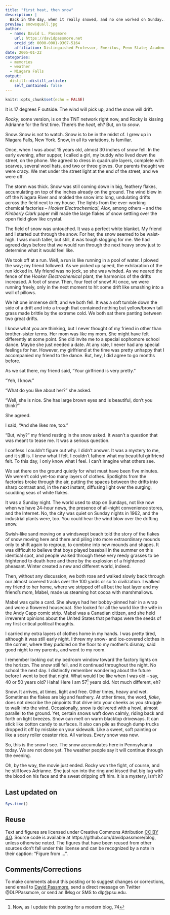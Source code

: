 ```yaml
---
title: "first heat, then snow"
description: |
  Back in the day, when it really snowed, and no one worked on Sunday....written in 2005
preview: snowsquall.jpg
author:
  - name: David L. Passmore
    url: https://davidpassmore.net
    orcid_id: 0000-0001-9307-5164
    affiliation: Distinguished Professor, Emeritus, Penn State; Academic Visitor, University of Pittsburgh
date: 2005-01-22
categories:
  - memories
  - weather
  - Niagara Falls
output:
  distill::distill_article:
    self_contained: false
---
```



```r
knitr::opts_chunk$set(echo = FALSE)
```

It is 17 degrees F outside. The wind will pick up, and the snow will drift. 

*Rocky*, some version, is on the TNT network right now, and Rocky is kissing Adrianne for the first time. There's the *heat*, eh? But, on to *snow*.

Snow. Snow is not to watch. Snow is to be in the midst of. I grew up in Niagara Falls, New York. Snow, in all its variations, is familiar.

Once, when I was about 15 years old, almost 30 inches of snow fell. In the early evening, after supper, I called a girl, my buddy who lived down the street, on the phone. We agreed to dress in quadruple layers, complete with scarves, several wool hats, and two or three gloves. Our parents thought we were crazy. We met under the street light at the end of the street, and we were off.

The storm was thick. Snow was still coming down in big, feathery flakes, accumulating on top of the inches already on the ground. The wind blew in off the Niagara River and molded the snow into long, undulating drifts across the field next to my house. The lights from the ever-working chemical factories -- *Hooker Electrochemical*, *Alox*, among others -- and the *Kimberly Clark* paper mill made the large flakes of snow settling over the open field glow like crystal.

The field of snow was untouched. It was a perfect white blanket. My friend and I started out through the snow. For her, the snow seemed to be waist-high. I was much taller, but still, it was tough slogging for me. We had agreed days before that we would run through the next heavy snow just to determine what it would feel like.

We took off at a run. Well, a run is like running in a pool of water. I plowed the way; my friend followed. As we picked up speed, the exhilaration of the run kicked in. My friend was no jock, so she was winded. As we neared the fence of the *Hooker Electrochemical* plant, the harmonics of the drifts increased. A foot of snow. Then, four feet of snow! At once, we were running freely, only in the next moment to hit some drift like smashing into a wall of pillows.

We hit one immense drift, and we both fell. It was a soft tumble down the side of a drift and into a trough that contained nothing but yellow/brown tall grass made brittle by the extreme cold. We both sat there panting between two great drifts.

I know what you are thinking, but I never thought of my friend in other than brother-sister terms. Her mom was like my mom. She might have felt differently at some point. She did invite me to a special sophomore school dance. Maybe she just needed a date. At any rate, I never had any special feelings for her. However, my girlfriend at the time was pretty unhappy that I accompanied my friend to the dance. But, hey, I did agree to go months before.

As we sat there, my friend said, "Your girlfriend is very pretty."

"Yeh, I know."

"What do you like about her?" she asked.

"Well, she is nice. She has large brown eyes and is beautiful, don't you think?"

She agreed. 

I said, "And she likes me, too."

"But, why?" my friend resting in the snow asked. It wasn't a question that was meant to tease me. It was a serious question.

I confess I couldn't figure out why. I didn't answer. It was a mystery to me, and it still is. I knew what I felt. I couldn't fathom what my beautiful girlfriend felt. To this day, I only know what I feel. I can't imagine what others see.

We sat there on the ground quietly for what must have been five minutes. We weren't cold yet--too many layers of clothes. Spotlights from the factories broke through the air, putting the spaces between the drifts into sharp contrast and, in the next instant, diffusing light over the surging, scudding seas of white flakes.

It was a Sunday night. The world used to stop on Sundays, not like now when we have 24-hour news, the presence of all-night convenience stores, and the Internet. No, the city was quiet on Sunday nights in 1962, and the industrial plants were, too. You could hear the wind blow over the drifting snow. 

Swish-like sand moving on a windswept beach told the story of the flakes of snow moving here and there and piling into more extraordinary mounds only to shift again to regroup, to combine into new mounds and shapes. It was difficult to believe that boys played baseball in the summer on this identical spot, and people walked through these very reedy grasses to be frightened to death here and there by the explosion of a frightened pheasant. Winter created a new and different world, indeed.

Then, without any discussion, we both rose and walked slowly back through our almost covered tracks over the 100 yards or so to civilization. I walked my friend to her home, where we stripped off all but the last layer and my friend's mom, Mabel, made us steaming hot cocoa with marshmallows. 

Mabel was quite a card. She always had her bobby-pinned hair in a wrap and wore a flowered housecoat. She looked for all the world like the wife in the Andy Capp comic strip. Mabel was a Canadian citizen, and she held irreverent opinions about the United States that perhaps were the seeds of my first critical political thoughts.

I carried my extra layers of clothes home in my hands. I was pretty tired, although it was still early night. I threw my snow- and ice-covered clothes in the corner, where they puddled on the floor to my mother's dismay, said good night to my parents, and went to my room. 

I remember looking out my bedroom window toward the factory lights on the horizon. The snow still fell, and it continued throughout the night. No school the next day. I distinctly remember wondering about the future before I went to bed that night. What would I be like when I was old -- say, 40 or 50 years old? Haha! Here I am 57^[Now, as I update this posting for a modern blog, 74] years old. Not much different, eh?

Snow. It arrives, at times, light and free. Other times, heavy and wet. Sometimes the flakes are big and feathery. At other times, the word, *flake*, does not describe the pinpoints that drive into your cheeks as you struggle to walk into the wind. Occasionally, snow is delivered with a howl, almost parallel to the ground. Yet, certain snows waft down calmly, riding back and forth on light breezes. Snow can melt on warm blacktop driveways. It can stick like cotton candy to surfaces. It also can pile as though dump trucks dropped it off by mistake on your sidewalk. Like a sweet, soft painting or like a scary roller coaster ride. All various. Every snow was new.

So, this is the snow I see. The snow accumulates here in Pennsylvania today. We are not done yet. The weather people say it will continue through the evening.

Oh, by the way, the movie just ended. Rocky won the fight, of course, and he still loves Adrianne. She just ran into the ring and kissed that big lug with the blood on his face and the sweat dripping off him. It is a mystery, isn't it?


## Last updated on {.appendix}
```r
Sys.time()
```

## Reuse {.appendix}

Text and figures are licensed under Creative Commons Attribution [CC BY 4.0](https://creativecommons.org/licenses/by-sa/4.0/). Source code is available at https://github.com/davidpassmore/blog, unless otherwise noted. The figures that have been reused from other sources don't fall under this license and can be recognized by a note in their caption: "Figure from ...".

## Comments/Corrections {.appendix}

To make comments about this posting or to suggest changes or corrections, send email to [David Passmore](dlp@davidpassmore.net), send a direct message on Twitter @DLPPassmore, or send an IMsg or SMS to dlp@psu.edu.

